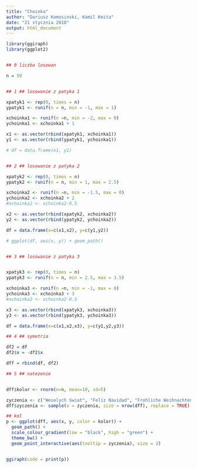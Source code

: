 ---
title: "Choinka"
author: "Dariusz Komosinski, Kamil Kmita"
date: "21 stycznia 2018"
output: html_document
---

```{r setup, include=TRUE}
library(ggiraph)
library(ggplot2)


## 0 liczba losowan

n = 50


## 1 ## losowanie z patyka 1

xpatyk1 <- rep(0, times = n)
ypatyk1 <- runif(n = n, min = -1, max = 1)

xchoinka1 <- runif(n =n, min = -2, max = 0)
ychoinka1 <- xchoinka1 + 1

x1 <- as.vector(rbind(xpatyk1, xchoinka1))
y1 <- as.vector(rbind(ypatyk1, ychoinka1))

# df = data.frame(x1, y1)


## 2 ## losowanie z patyka 2

xpatyk2 <- rep(0, times = n)
ypatyk2 <- runif(n = n, min = 1, max = 2.5)

xchoinka2 <- runif(n =n, min = -1.5, max = 0)
ychoinka2 <- xchoinka2 + 2
#xchoinka2 <- xchoinka2-0.5

x2 <- as.vector(rbind(xpatyk2, xchoinka2))
y2 <- as.vector(rbind(ypatyk2, ychoinka2))

df = data.frame(x=c(x1,x2), y=c(y1,y2))

# ggplot(df, aes(x, y)) + geom_path()


## 3 ## losowanie z patyka 3


xpatyk3 <- rep(0, times = n)
ypatyk3 <- runif(n = n, min = 2.5, max = 3.5)

xchoinka3 <- runif(n =n, min = -1, max = 0)
ychoinka3 <- xchoinka3 + 3
#xchoinka2 <- xchoinka2-0.5

x3 <- as.vector(rbind(xpatyk3, xchoinka3))
y3 <- as.vector(rbind(ypatyk3, ychoinka3))

df = data.frame(x=c(x1,x2,x3), y=c(y1,y2,y3))

## 4 ## symetria

df2 = df
df2$x = -df2$x

dff = rbind(df, df2)

## 5 ## natezenie 


dff$kolor <- rnorm(n=n, mean=10, sd=5)

zyczenia <- c("Wesolych Swiat", "Feliz Navidad", "Frohliche Weihnachten", "Merry Christmas")
dff$zyczenia <- sample(x = zyczenia, size = nrow(dff), replace = TRUE)

## kol
p <- ggplot(dff, aes(x, y, color = kolor)) + 
  geom_path() + 
  scale_colour_gradient(low = "black", high = "green") +
  theme_bw() +
  geom_point_interactive(aes(tooltip = zyczenia), size = 2)


ggiraph(code = print(p))

```
